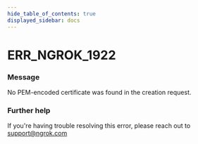 ```yaml
---
hide_table_of_contents: true
displayed_sidebar: docs
---
```



# ERR_NGROK_1922

### Message
No PEM-encoded certificate was found in the creation request.

<ErrorDetails error='err_ngrok_1922' />


### Further help
If you're having trouble resolving this error, please reach out to [support@ngrok.com](mailto:support@ngrok.com?subject=Help%20with%20ERR_NGROK_1922)

